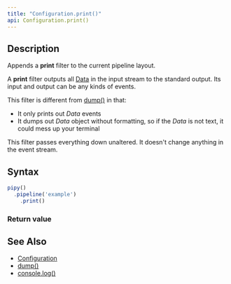 ```yaml
---
title: "Configuration.print()"
api: Configuration.print()
---
```


## Description

Appends a **print** filter to the current pipeline layout.

A **print** filter outputs all [Data](/reference/api/Data) in the input stream to the standard output. Its input and output can be any kinds of events.

<FilterDiagram
  name="print"
  input="Event"
  output="Event"
/>

This filter is different from [dump()](/reference/api/Configuration/dump) in that:

- It only prints out _Data_ events
- It dumps out _Data_ object without formatting, so if the _Data_ is not text, it could mess up your terminal

This filter passes everything down unaltered. It doesn't change anything in the event stream.

## Syntax

``` js
pipy()
  .pipeline('example')
    .print()
```

### Return value

<ReturnValue/>

## See Also

* [Configuration](/reference/api/Configuration)
* [dump()](/reference/api/Configuration/dump)
* [console.log()](/reference/api/console/log)
